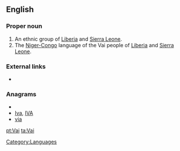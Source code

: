 {{also|vai|vải}}
==English==
{{wikipedia}}

===Proper noun===
{{en-proper noun}}

# An ethnic group of [[Liberia]] and [[Sierra Leone]].
# The [[Niger-Congo]] language of the Vai people of [[Liberia]] and [[Sierra Leone]].

===External links===
* {{ethnologue|code=vai}}

===Anagrams===
* {{alphagram|aiv}}
* [[Iva#English|Iva]], [[IVA#English|IVA]]
* [[via#English|via]]


[[Category:Languages]]

[[pt:Vai]]
[[ta:Vai]]